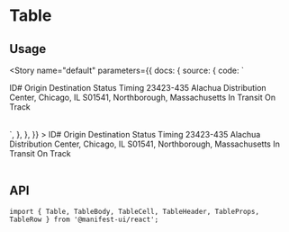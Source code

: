 
<Meta component={Table} title="Components/Table" />

# Table

## Usage

<Story
  name="default"
  parameters={{
    docs: {
      source: {
        code: `
<Table>
  <TableHeader>
    <TableRow>
      <TableCell>ID#</TableCell>
      <TableCell>Origin</TableCell>
      <TableCell>Destination</TableCell>
      <TableCell>Status</TableCell>
      <TableCell>Timing</TableCell>
    </TableRow>
  </TableHeader>
  <TableBody>
    <TableRow>
      <TableCell>23423-435</TableCell>
      <TableCell>Alachua Distribution Center, Chicago, IL</TableCell>
      <TableCell>S01541, Northborough, Massachusetts</TableCell>
      <TableCell>In Transit</TableCell>
      <TableCell>On Track</TableCell>
    </TableRow>
  </TableBody>
</Table>
        `,
      },
    },
  }}
>
  <Box sx={{ pb: 3 }}>
    <Table>
      <TableHeader>
        <TableRow>
          <TableCell>ID#</TableCell>
          <TableCell>Origin</TableCell>
          <TableCell>Destination</TableCell>
          <TableCell>Status</TableCell>
          <TableCell>Timing</TableCell>
        </TableRow>
      </TableHeader>
      <TableBody>
        <TableRow>
          <TableCell>23423-435</TableCell>
          <TableCell>Alachua Distribution Center, Chicago, IL</TableCell>
          <TableCell>S01541, Northborough, Massachusetts</TableCell>
          <TableCell>In Transit</TableCell>
          <TableCell>On Track</TableCell>
        </TableRow>
      </TableBody>
    </Table>
  </Box>
</Story>

## API

<Sources github="table" npm="@manifest-ui/table" />

```tsx
import { Table, TableBody, TableCell, TableHeader, TableProps, TableRow } from '@manifest-ui/react';
```

<Props />

